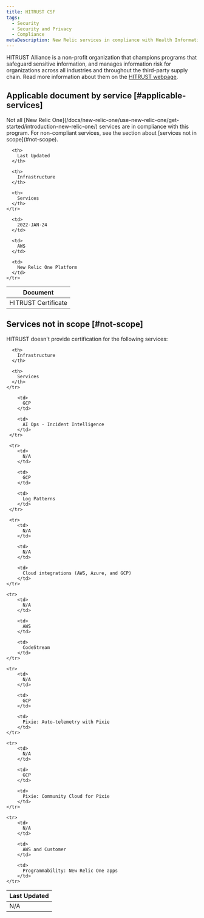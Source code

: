 ```yaml
---
title: HITRUST CSF
tags:
  - Security
  - Security and Privacy
  - Compliance
metaDescription: New Relic services in compliance with Health Information Trust Alliance (HITRUST).
---
```


HITRUST Alliance is a non-profit organization that champions programs that safeguard sensitive information, and manages information risk for organizations across all industries and throughout the third-party supply chain. Read more information about them on the [HITRUST webpage](https://hitrustalliance.net).

## Applicable document by service [#applicable-services]

<Callout variant="caution">
Not all [New Relic One](/docs/new-relic-one/use-new-relic-one/get-started/introduction-new-relic-one/) services are in compliance with this program. For non-compliant services, see the section about [services not in scope](#not-scope). 
</Callout>

<table>
  <thead>
    <tr>
      <th style={{ width: "200px" }}>
        Document
      </th>

      <th>
        Last Updated
      </th>

      <th>
        Infrastructure
      </th>

      <th>
        Services
      </th>
    </tr>
  </thead>

  <tbody>
    <tr>
      <td>
        HITRUST Certificate
      </td>

      <td>
        2022-JAN-24
      </td>

      <td>
        AWS
      </td> 

      <td>
        New Relic One Platform
      </td>
    </tr>
  </tbody>
</table>

## Services not in scope [#not-scope]

HITRUST doesn't provide certification for the following services:

<table>
  <thead>
    <tr>
      <th style={{ width: "200px" }}>
        Last Updated
      </th>

      <th>
        Infrastructure
      </th>

      <th>
        Services
      </th>
    </tr>
  </thead>

  <tbody>
      <tr>
        <td>
          N/A
        </td>

        <td>
          GCP
        </td>

        <td>
          AI Ops - Incident Intelligence
        </td> 
     </tr>

     <tr>
        <td>
          N/A
        </td>

        <td>
          GCP
        </td>

        <td>
          Log Patterns
        </td> 
     </tr>

     <tr>
        <td>
          N/A
        </td>

        <td>
          N/A
        </td>

        <td>
          Cloud integrations (AWS, Azure, and GCP)
        </td> 
    </tr>
        
    <tr>
        <td>
          N/A
        </td>

        <td>
          AWS
        </td>

        <td>
          CodeStream
        </td> 
    </tr>
    
    <tr>
        <td>
          N/A
        </td>

        <td>
          GCP
        </td>

        <td>
          Pixie: Auto-telemetry with Pixie
        </td> 
    </tr>
    
    <tr>
        <td>
          N/A
        </td>

        <td>
          GCP
        </td>

        <td>
          Pixie: Community Cloud for Pixie 
        </td> 
    </tr>
        
    <tr>
        <td>
          N/A
        </td>

        <td>
          AWS and Customer
        </td>

        <td>
          Programmability: New Relic One apps
        </td> 
    </tr>
  </tbody>
</table>